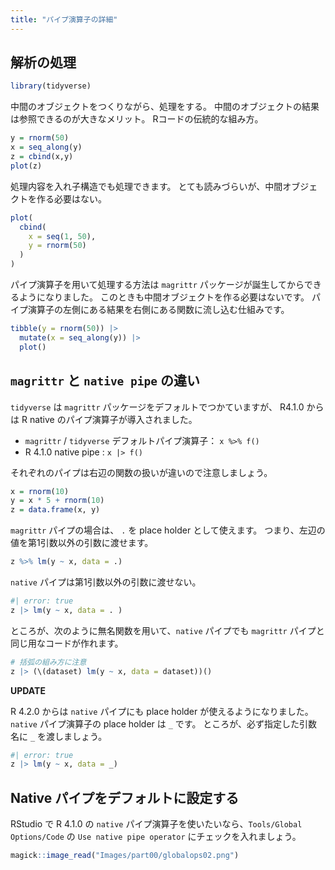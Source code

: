 ```yaml
---
title: "パイプ演算子の詳細"
---
```



## 解析の処理

```r
library(tidyverse)
```

中間のオブジェクトをつくりながら、処理をする。
中間のオブジェクトの結果は参照できるのが大きなメリット。
Rコードの伝統的な組み方。

```r
y = rnorm(50)
x = seq_along(y)
z = cbind(x,y)
plot(z)
```

処理内容を入れ子構造でも処理できます。
とても読みづらいが、中間オブジェクトを作る必要はない。

```r
plot(
  cbind(
    x = seq(1, 50),
    y = rnorm(50)
  )
)
```

パイプ演算子を用いて処理する方法は `magrittr` パッケージが誕生してからできるようになりました。
このときも中間オブジェクトを作る必要はないです。
パイプ演算子の左側にある結果を右側にある関数に流し込む仕組みです。

```r
tibble(y = rnorm(50)) |> 
  mutate(x = seq_along(y)) |> 
  plot()
```

## `magrittr` と `native pipe` の違い

`tidyverse` は `magrittr` パッケージをデフォルトでつかていますが、
R4.1.0 からは R native のパイプ演算子が導入されました。

* `magrittr` / `tidyverse` デフォルトパイプ演算子： `x %>% f()`
* R 4.1.0 native pipe : `x |> f()`

それぞれのパイプは右辺の関数の扱いが違いので注意しましょう。

```r
x = rnorm(10)
y = x * 5 + rnorm(10)
z = data.frame(x, y)
```

`magrittr` パイプの場合は、 `.` を place holder として使えます。
つまり、左辺の値を第1引数以外の引数に渡せます。

```r
z %>% lm(y ~ x, data = .)
```

`native` パイプは第1引数以外の引数に渡せない。

```r
#| error: true
z |> lm(y ~ x, data = . )
```

ところが、次のように無名関数を用いて、`native` パイプでも `magrittr` パイプと同じ用なコードが作れます。

```r
# 括弧の組み方に注意
z |> (\(dataset) lm(y ~ x, data = dataset))()
```

**UPDATE**

R 4.2.0 からは `native` パイプにも place holder が使えるようになりました。
`native` パイプ演算子の place holder は `_` です。
ところが、必ず指定した引数名に `_` を渡しましょう。

```r
#| error: true
z |> lm(y ~ x, data = _)
```

## Native パイプをデフォルトに設定する

RStudio で R 4.1.0 の `native` パイプ演算子を使いたいなら、`Tools/Global Options/Code` の `Use native pipe operator` にチェックを入れましょう。

```r
magick::image_read("Images/part00/globalops02.png")
```











